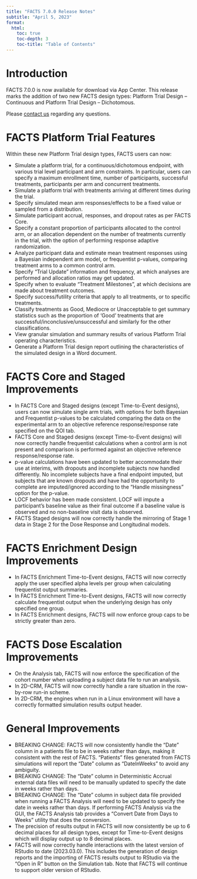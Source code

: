 ```yaml
---
title: "FACTS 7.0.0 Release Notes"
subtitle: "April 5, 2023"
format: 
  html:
    toc: true
    toc-depth: 3
    toc-title: "Table of Contents"
---
```


# Introduction

FACTS 7.0.0 is now available for download via App Center. This release marks the addition of two new FACTS design types: Platform Trial Design – Continuous and Platform Trial Design – Dichotomous.

Please [contact us](../../../contact/index.qmd) regarding any questions.

# FACTS Platform Trial Features

Within these new Platform Trial design types, FACTS users can now:

-   Simulate a platform trial, for a continuous/dichotomous endpoint, with various trial level participant and arm constraints. In particular, users can specify a maximum enrollment time, number of participants, successful treatments, participants per arm and concurrent treatments.
-   Simulate a platform trial with treatments arriving at different times during the trial.
-   Specify simulated mean arm responses/effects to be a fixed value or sampled from a distribution.
-   Simulate participant accrual, responses, and dropout rates as per FACTS Core.
-   Specify a constant proportion of participants allocated to the control arm, or an allocation dependent on the number of treatments currently in the trial, with the option of performing response adaptive randomization.
-   Analyze participant data and estimate mean treatment responses using a Bayesian independent arm model, or frequentist p-values, comparing treatment arms to a common control arm.
-   Specify “Trial Update” information and frequency, at which analyses are performed and allocation ratios may get updated.
-   Specify when to evaluate “Treatment Milestones”, at which decisions are made about treatment outcomes.
-   Specify success/futility criteria that apply to all treatments, or to specific treatments.
-   Classify treatments as Good, Mediocre or Unacceptable to get summary statistics such as the proportion of ‘Good’ treatments that are successful/inconclusive/unsuccessful and similarly for the other classifications.
-   View granular simulation and summary results of various Platform Trial operating characteristics.
-   Generate a Platform Trial design report outlining the characteristics of the simulated design in a Word document.

# FACTS Core and Staged Improvements

-   In FACTS Core and Staged designs (except Time-to-Event designs), users can now simulate single arm trials, with options for both Bayesian and Frequentist p-values to be calculated comparing the data on the experimental arm to an objective reference response/response rate specified on the QOI tab.
-   FACTS Core and Staged designs (except Time-to-Event designs) will now correctly handle frequentist calculations when a control arm is not present and comparison is performed against an objective reference response/response rate.
-   p-value calculations have been updated to better accommodate their use at interims, with dropouts and incomplete subjects now handled differently. No incomplete subjects have a final endpoint imputed, but subjects that are known dropouts and have had the opportunity to complete are imputed/ignored according to the "Handle missingness" option for the p-value.
-   LOCF behavior has been made consistent. LOCF will impute a participant’s baseline value as their final outcome if a baseline value is observed and no non-baseline visit data is observed.
-   FACTS Staged designs will now correctly handle the mirroring of Stage 1 data in Stage 2 for the Dose Response and Longitudinal models.

# FACTS Enrichment Design Improvements

-   In FACTS Enrichment Time-to-Event designs, FACTS will now correctly apply the user specified alpha levels per group when calculating frequentist output summaries.
-   In FACTS Enrichment Time-to-Event designs, FACTS will now correctly calculate frequentist output when the underlying design has only specified one group.
-   In FACTS Enrichment designs, FACTS will now enforce group caps to be strictly greater than zero.

# FACTS Dose Escalation Improvements

-   On the Analysis tab, FACTS will now enforce the specification of the cohort number when uploading a subject data file to run an analysis.
-   In 2D-CRM, FACTS will now correctly handle a rare situation in the row-by-row run-in scheme.
-   In 2D-CRM, the engines when run in a Linux environment will have a correctly formatted simulation results output header.

# General Improvements

-   BREAKING CHANGE: FACTS will now consistently handle the “Date” column in a patients file to be in weeks rather than days, making it consistent with the rest of FACTS. “Patients” files generated from FACTS simulations will report the “Date” column as “DateInWeeks” to avoid any ambiguity.
-   BREAKING CHANGE: The “Date” column in Deterministic Accrual external data files will need to be manually updated to specify the date in weeks rather than days.
-   BREAKING CHANGE: The “Date” column in subject data file provided when running a FACTS Analysis will need to be updated to specify the date in weeks rather than days. If performing FACTS Analysis via the GUI, the FACTS Analysis tab provides a “Convert Date from Days to Weeks” utility that does the conversion.
-   The precision of results output in FACTS will now consistently be up to 6 decimal places for all design types, except for Time-to-Event designs which will display output up to 8 decimal places.
-   FACTS will now correctly handle interactions with the latest version of RStudio to date (2023.03.0). This includes the generation of design reports and the importing of FACTS results output to RStudio via the “Open in R” button on the Simulation tab. Note that FACTS will continue to support older version of RStudio.
